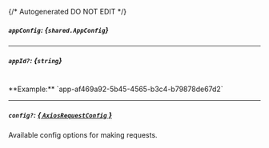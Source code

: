 {/* Autogenerated DO NOT EDIT  */}

##### `appConfig`: *{`shared.AppConfig`}*
<Collapsible>
    <AppConfig/>
</Collapsible>

---
##### `appId?`: *{`string`}*
<br/>
**Example:** `app-af469a92-5b45-4565-b3c4-b79878de67d2`

---
##### `config?`: [*{ `AxiosRequestConfig` }*](https://axios-http.com/docs/req_config)
Available config options for making requests.


